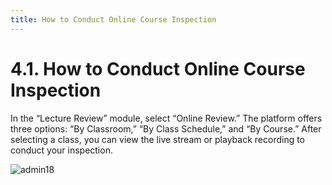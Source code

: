 ```yaml
---
title: How to Conduct Online Course Inspection
---
```


# 4.1. How to Conduct Online Course Inspection

In the “Lecture Review” module, select “Online Review.” The platform offers three options: “By Classroom,” “By Class Schedule,” and “By Course.” After selecting a class, you can view the live stream or playback recording to conduct your inspection.

![admin18](/Admins_pics/admin18.png)